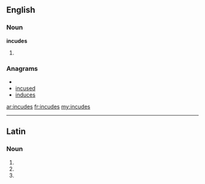 ==English==

===Noun===
'''incudes'''

# {{plural of|incus}}

===Anagrams===
* {{alphagram|cdeinsu}}
* [[incused#English|incused]]
* [[induces#English|induces]]

[[ar:incudes]]
[[fr:incudes]]
[[my:incudes]]

----
==Latin==

===Noun===
{{la-noun-form|incūdēs}}

# {{inflection of|incus|incūs|nom|p|lang=la}}
# {{inflection of|incus|incūs|acc|p|lang=la}}
# {{inflection of|incus|incūs|voc|p|lang=la}}
{{count page|[[Wiktionary:Page count]]}}
{{rfc-auto}}